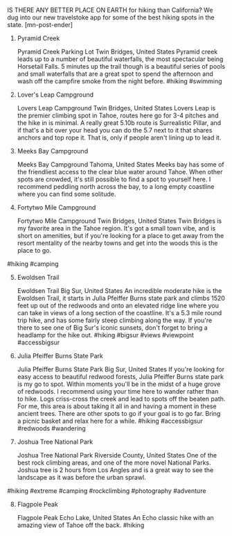 IS THERE ANY BETTER PLACE ON EARTH for hiking than California? We dug into our new travelstoke app for some of the best hiking spots in the state. [mn-post-ender]

1. Pyramid Creek


    

    Pyramid Creek Parking Lot
    Twin Bridges, United States
    Pyramid creek leads up to a number of beautiful waterfalls, the most spectacular being Horsetail Falls.  5 minutes up the trail though is a beautiful series of pools and small waterfalls that are a great spot to spend the afternoon and wash off the campfire smoke from the night before. #hiking #swimming





2. Lover's Leap Campground



    

    Lovers Leap Campground
    Twin Bridges, United States
    Lovers Leap is the premier climbing spot in Tahoe, routes here go for 3-4 pitches and the hike in is minimal.  A really great 5.10b route is Surrealistic Pillar, and if that's a bit over your head you can do the 5.7 next to it that shares anchors and top rope it.  That is, only if people aren't lining up to lead it.





3. Meeks Bay Campground



    

    Meeks Bay Campground
    Tahoma, United States
    Meeks bay has some of the friendliest access to the clear blue water around Tahoe.  When other spots are crowded, it's still possible to find a spot to yourself here.  I recommend peddling north across the bay, to a long empty coastline where you can find some solitude.





4. Fortytwo Mile Campground



    

    Fortytwo Mile Campground
    Twin Bridges, United States
    Twin Bridges is my favorite area in the Tahoe region.  It's got a small town vibe, and is short on amenities, but if you're looking for a place to get away from the resort mentality of the nearby towns and get into the woods this is the place to go.


#hiking #camping





5. Ewoldsen Trail



    

    Ewoldsen Trail
    Big Sur, United States
    An incredible moderate hike is the Ewoldsen Trail, it starts in Julia Pfeiffer Burns state park and climbs 1520 feet up out of the redwoods and onto an elevated ridge line where you can take in views of a long section of the coastline.  It's a 5.3 mile round trip hike, and has some fairly steep climbing along the way.  If you're there to see one of Big Sur's iconic sunsets, don't forget to bring a headlamp for the hike out. #hiking #bigsur #views #viewpoint #accessbigsur





6. Julia Pfeiffer Burns State Park



    

    Julia Pfeiffer Burns State Park
    Big Sur, United States
    If you're looking for easy access to beautiful redwood forests, Julia Pfeiffer Burns state park is my go to spot.  Within moments you'll be in the midst of a huge grove of redwoods.  I recommend using your time here to wander rather than to hike.  Logs criss-cross the creek and lead to spots off the beaten path.  For me, this area is about taking it all in and having a moment in these ancient trees.  There are other spots to go if your goal is to go far.  Bring a picnic basket and relax here for a while. #hiking #accessbigsur #redwoods #wandering





7. Joshua Tree National Park



    

    Joshua Tree National Park
    Riverside County, United States
    One of the best rock climbing areas, and one of the more novel National Parks.  Joshua tree is 2 hours from Los Angles and is a great way to see the landscape as it was before the urban sprawl.


#hiking #extreme #camping #rockclimbing #photography #adventure





8. Flagpole Peak



    

    Flagpole Peak
    Echo Lake, United States
    An Echo classic hike with an amazing view of Tahoe off the back.  #hiking






